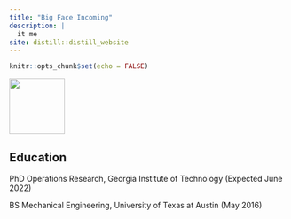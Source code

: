 ```yaml
---
title: "Big Face Incoming"
description: |
  it me
site: distill::distill_website
---
```


```r
knitr::opts_chunk$set(echo = FALSE)

```


![](headshot.jpg){width=100}

## Education

PhD Operations Research, Georgia Institute of Technology (Expected June 2022) \

BS Mechanical Engineering, University of Texas at Austin (May 2016)
